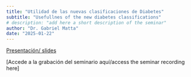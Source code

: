 ```yaml
---
title: "Utilidad de las nuevas clasificaciones de Diabetes"
subtitle: "Usefullnes of the new diabetes classifications" 
# description: "add here a short description of the seminar" 
author: "Dr. Gabriel Matta"
date: "2025-01-22"
---
```


[Presentación/ slides](2025-01-22.pdf)

\[Accede a la grabación del seminario aquí/access the seminar recording
here\]

